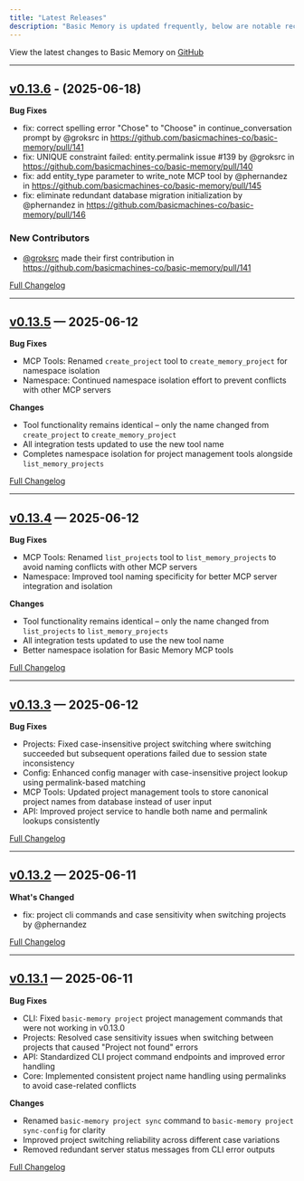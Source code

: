 ```yaml
---
title: "Latest Releases"
description: "Basic Memory is updated frequently, below are notable recent changes."
---
```


View the latest changes to Basic Memory on [GitHub](https://github.com/basicmachines-co/basic-memory/releases)

---

## [v0.13.6](https://github.com/basicmachines-co/basic-memory/releases/tag/v0.13.6) - (2025-06-18)

**Bug Fixes**

* fix: correct spelling error "Chose" to "Choose" in continue_conversation prompt by @groksrc in https://github.com/basicmachines-co/basic-memory/pull/141
* fix: UNIQUE constraint failed: entity.permalink issue #139 by @groksrc in https://github.com/basicmachines-co/basic-memory/pull/140
* fix: add entity_type parameter to write_note MCP tool by @phernandez in https://github.com/basicmachines-co/basic-memory/pull/145
* fix: eliminate redundant database migration initialization by @phernandez in https://github.com/basicmachines-co/basic-memory/pull/146

### New Contributors
* [@groksrc](https://github.com/groksrc) made their first contribution in https://github.com/basicmachines-co/basic-memory/pull/141

[Full Changelog](https://github.com/basicmachines-co/basic-memory/compare/v0.13.5...v0.13.6)

---

## [v0.13.5](https://github.com/basicmachines-co/basic-memory/releases/tag/v0.13.5) — 2025-06-12

**Bug Fixes**
- MCP Tools: Renamed `create_project` tool to `create_memory_project` for namespace isolation
- Namespace: Continued namespace isolation effort to prevent conflicts with other MCP servers

**Changes**
- Tool functionality remains identical – only the name changed from `create_project` to `create_memory_project`
- All integration tests updated to use the new tool name
- Completes namespace isolation for project management tools alongside `list_memory_projects`

[Full Changelog](https://github.com/basicmachines-co/basic-memory/compare/v0.13.4...v0.13.5)

---

## [v0.13.4](https://github.com/basicmachines-co/basic-memory/releases/tag/v0.13.4) — 2025-06-12

**Bug Fixes**
- MCP Tools: Renamed `list_projects` tool to `list_memory_projects` to avoid naming conflicts with other MCP servers
- Namespace: Improved tool naming specificity for better MCP server integration and isolation

**Changes**
- Tool functionality remains identical – only the name changed from `list_projects` to `list_memory_projects`
- All integration tests updated to use the new tool name
- Better namespace isolation for Basic Memory MCP tools

[Full Changelog](https://github.com/basicmachines-co/basic-memory/compare/v0.13.3...v0.13.4)

---

## [v0.13.3](https://github.com/basicmachines-co/basic-memory/releases/tag/v0.13.3) — 2025-06-12

**Bug Fixes**
- Projects: Fixed case-insensitive project switching where switching succeeded but subsequent operations failed due to session state inconsistency
- Config: Enhanced config manager with case-insensitive project lookup using permalink-based matching
- MCP Tools: Updated project management tools to store canonical project names from database instead of user input
- API: Improved project service to handle both name and permalink lookups consistently

[Full Changelog](https://github.com/basicmachines-co/basic-memory/compare/v0.13.2...v0.13.3)

---

## [v0.13.2](https://github.com/basicmachines-co/basic-memory/releases/tag/v0.13.2) — 2025-06-11

**What's Changed**
- fix: project cli commands and case sensitivity when switching projects by @phernandez

[Full Changelog](https://github.com/basicmachines-co/basic-memory/compare/v0.13.1...v0.13.2)

---

## [v0.13.1](https://github.com/basicmachines-co/basic-memory/releases/tag/v0.13.1) — 2025-06-11

**Bug Fixes**
- CLI: Fixed `basic-memory project` project management commands that were not working in v0.13.0
- Projects: Resolved case sensitivity issues when switching between projects that caused "Project not found" errors
- API: Standardized CLI project command endpoints and improved error handling
- Core: Implemented consistent project name handling using permalinks to avoid case-related conflicts

**Changes**
- Renamed `basic-memory project sync` command to `basic-memory project sync-config` for clarity
- Improved project switching reliability across different case variations
- Removed redundant server status messages from CLI error outputs

[Full Changelog](https://github.com/basicmachines-co/basic-memory/compare/v0.13.0...v0.13.1)